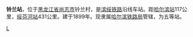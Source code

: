 {{Infobox China railway station 
|车站名称 = 铃兰站
|车站名称拼音 = Linglan
|车站位置 = [[黑龙江省|黑龙江省]][[尚志市|尚志市]]铃兰村
|线路 = [[滨绥铁路|滨绥铁路]]
|车站等级 = 五等站
}}

'''铃兰站'''，位于[[黑龙江省|黑龙江省]][[尚志市|尚志市]]铃兰村，是[[滨绥铁路|滨绥铁路]]沿线车站。距[[哈尔滨站|哈尔滨站]]117公里，[[绥芬河站|绥芬河站]]431公里。建于1899年。现隶属[[哈尔滨铁路局|哈尔滨铁路局]]管辖，为五等站。

{{China-rail-stub}}
{{滨绥铁路}}

[[Category:哈尔滨市铁路车站|L]]